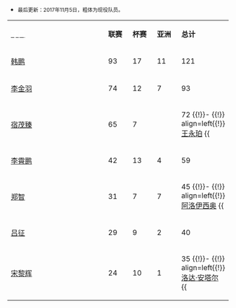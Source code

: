 * <span style="font-size:smaller;">最后更新：2017年11月5日，粗体为现役队员。</span>
{| class="wikitable" style="text-align: center;font-size: 100%"
|- bgcolor=#FF7300 style="color:white" 
| width=210|'''[[Template:山东鲁能泰山进球队员|<span style="color:#FFFFFF">球员</span>]]'''
| width=40|'''联赛'''
| width=40|'''杯赛'''
| width=40|'''亚洲'''
| width=40|'''总计'''
|-
| align=left| {{flagicon|CHN}} [[韩鹏]] || 93 || 17 || 11 || 121
|-
| align=left| {{flagicon|CHN}} [[李金羽]] || 74 || 12 || 7 || 93
|-
| align=left| {{flagicon|CHN}} [[宿茂臻]] || 65 || 7 ||  || 72
{{!}}-
{{!}} align=left{{!}} {{flagicon|CHN}} [[王永珀]] {{!!}} 50 {{!!}} 4 {{!!}} 8 {{!!}} 62
|-
| align=left| {{flagicon|CHN}} [[李霄鹏]] || 42 || 13 || 4 || 59
|-
| align=left| {{flagicon|CHN}} [[郑智]] || 31 || 7 || 7 || 45
{{!}}-
{{!}} align=left{{!}} {{flagicon|BRA}} [[阿洛伊西奥]] {{!!}} 33 {{!!}} 7 {{!!}} 1 {{!!}} 41
|-
| align=left| {{flagicon|CHN}} [[吕征]] || 29 || 9 || 2 || 40
|-
| align=left| {{flagicon|CHN}} [[宋黎辉]] || 24 || 10 || 1 || 35
{{!}}-
{{!}} align=left{{!}} {{flagicon|LIB}} [[洛达·安塔尔]] {{!!}} 34 {{!!}}  {{!!}}  {{!!}} 34
{{#if:{{{1|}}}||
{{!}}-
{{!}} align=left{{!}} {{flagicon|BRA}} '''[[迭戈·塔尔德利]] {{!!}} 24 {{!!}} 1 {{!!}} 6 {{!!}} 31
{{!}}-
{{!}} align=left{{!}} {{flagicon|UKR}} [[谢尔盖·纳格尼亚克]] {{!!}} 18 {{!!}} 10 {{!!}} 1 {{!!}} 29
{{!}}-
{{!}} align=left{{!}} {{flagicon|PAR}} [[卡西亚诺·德瓦尔|卡西亚诺]] {{!!}} 21 {{!!}} 5 {{!!}} 2 {{!!}} 28
{{!}}-
{{!}} align=left{{!}} {{flagicon|BRA}} [[瓦格纳·勒夫]] {{!!}} 19 {{!!}} 4 {{!!}} 5 {{!!}} 28
{{!}}-
{{!}} align=left{{!}} {{flagicon|CHN}} [[舒畅 (足球运动员)|舒畅]] {{!!}} 20 {{!!}} 4 {{!!}} 3 {{!!}} 27
{{!}}-
{{!}} align=left{{!}} {{flagicon|CHN}} '''[[周海滨]] {{!!}} 23 {{!!}} 1 {{!!}} 3 {{!!}} 27
{{!}}-
{{!}} align=left{{!}} {{flagicon|CHN}} [[杨旭]] {{!!}} 14 {{!!}} 2 {{!!}} 10 {{!!}} 26
{{!}}-
{{!}} align=left{{!}} {{flagicon|CHN}} [[唐晓程]] {{!!}} 16 {{!!}} 9 {{!!}}  {{!!}} 25
{{!}}-
{{!}} align=left{{!}} {{flagicon|SRB}} [[亚历山大·日夫科维奇]] {{!!}} 17 {{!!}} 1 {{!!}} 3 {{!!}} 21
{{!}}-
{{!}} align=left{{!}} {{flagicon|ARG}} [[沃尔特·蒙蒂略]] {{!!}} 14 {{!!}} 1 {{!!}} 6 {{!!}} 21
{{!}}-
{{!}} align=left{{!}} {{flagicon|CHN}} [[宋毓明]] {{!!}} 11 {{!!}} 7 {{!!}} 1 {{!!}} 19
{{!}}-
{{!}} align=left{{!}} {{flagicon|CHN}} '''[[刘彬彬]] {{!!}} 14 {{!!}} 3 {{!!}} 1 {{!!}} 18
{{!}}-
{{!}} align=left{{!}} {{flagicon|FRA}} [[尼古拉斯·韦德克]] {{!!}} 9 {{!!}} 7 {{!!}}  {{!!}} 16
{{!}}-
{{!}} align=left{{!}} {{flagicon|BRA}} [[儒尼奥尔·乌索]] {{!!}} 13 {{!!}} 1 {{!!}} 2 {{!!}} 16
{{!}}-
{{!}} align=left{{!}} {{flagicon|SEN}} '''[[帕皮斯·西塞]] {{!!}} 16 {{!!}}  {{!!}}  {{!!}} 16
{{!}}-
{{!}} align=left{{!}} {{flagicon|CHN}} [[邢锐]] {{!!}} 15 {{!!}}  {{!!}}  {{!!}} 15
{{!}}-
{{!}} align=left{{!}} {{flagicon|ROM}} [[丹尼尔·丹丘内斯库]] {{!!}} 10 {{!!}} 3 {{!!}} 2 {{!!}} 15
{{!}}-
{{!}} align=left{{!}} {{flagicon|BRA}} [[巴力斯塔]] {{!!}} 11 {{!!}} 3 {{!!}}  {{!!}} 14
{{!}}-
{{!}} align=left{{!}} {{flagicon|CHN}} [[李明 (1975年)|李明]] {{!!}} 8 {{!!}} 5 {{!!}} 1 {{!!}} 14
{{!}}-
{{!}} align=left{{!}} {{flagicon|BRA}} [[奥比纳]] {{!!}} 12 {{!!}}  {{!!}} 2 {{!!}} 14
{{!}}-
{{!}} align=left{{!}} {{flagicon|CHN}} [[邵延杰]] {{!!}} 10 {{!!}} 2 {{!!}} 1 {{!!}} 13
{{!}}-
{{!}} align=left{{!}} {{flagicon|BRA}} [[吉尔伯托·马塞纳]] {{!!}} 13 {{!!}}  {{!!}}  {{!!}} 13
{{!}}-
{{!}} align=left{{!}} {{flagicon|CHN}} [[崔鹏 (足球运动员)|崔鹏]] {{!!}} 10 {{!!}} 1 {{!!}} 1 {{!!}} 12
{{!}}-
{{!}} align=left{{!}} {{flagicon|ITA}} '''[[格拉齐亚诺·佩莱]] {{!!}} 12 {{!!}}  {{!!}}  {{!!}} 12
{{!}}-
{{!}} align=left{{!}} {{flagicon|CHN}} [[高尧]] {{!!}} 5 {{!!}} 5 {{!!}} 1 {{!!}} 11
{{!}}-
{{!}} align=left{{!}} {{flagicon|SRB}} [[米利安·马达科维奇]] {{!!}} 8 {{!!}}  {{!!}} 3 {{!!}} 11
{{!}}-
{{!}} align=left{{!}} {{flagicon|CHN}} [[王超 (1975年)|王超]] {{!!}} 2 {{!!}} 8 {{!!}}  {{!!}} 10
{{!}}-
{{!}} align=left{{!}} {{flagicon|RUS}} [[谢尔盖·基里亚科夫]] {{!!}} 8 {{!!}} 2 {{!!}}  {{!!}} 10
{{!}}-
{{!}} align=left{{!}} {{flagicon|CHN}} [[张文钊]] {{!!}} 5 {{!!}} 4 {{!!}}  {{!!}} 9
{{!}}-
{{!}} align=left{{!}} {{flagicon|CHN}} '''[[李微]] {{!!}} 6 {{!!}} 1 {{!!}} 2 {{!!}} 9
{{!}}-
{{!}} align=left{{!}} {{flagicon|CHN}} [[邓卓翔]] {{!!}} 7 {{!!}}  {{!!}} 1 {{!!}} 8
{{!}}-
{{!}} align=left{{!}} {{flagicon|CHN}} '''[[郑铮]] {{!!}} 7 {{!!}}  {{!!}} 1 {{!!}} 8
{{!}}-
{{!}} align=left{{!}} {{flagicon|CHN}} '''[[吴兴涵]] {{!!}} 8 {{!!}}  {{!!}}  {{!!}} 8
{{!}}-
{{!}} align=left{{!}} {{flagicon|CHN}} '''[[蒿俊闵]] {{!!}} 6 {{!!}} 1 {{!!}} 1 {{!!}} 8
{{!}}-
{{!}} align=left{{!}} {{flagicon|CHN}} [[邓乐军]] {{!!}} 7 {{!!}}  {{!!}}  {{!!}} 7
{{!}}-
{{!}} align=left{{!}} {{flagicon|GHA}} [[尼伊·兰普提]] {{!!}} 7 {{!!}}  {{!!}}  {{!!}} 7
{{!}}-
{{!}} align=left{{!}} {{flagicon|ARG}} [[阿尔弗雷多·莫雷诺]] {{!!}} 6 {{!!}} 1 {{!!}}  {{!!}} 7
{{!}}-
{{!}} align=left{{!}} {{flagicon|CHN}} [[杜威 (足球运动员)|杜威]] {{!!}} 6 {{!!}}  {{!!}} 1 {{!!}} 7
{{!}}-
{{!}} align=left{{!}} {{flagicon|BUL}} [[普里德拉格·巴辛]] {{!!}} 5 {{!!}} 1 {{!!}}  {{!!}} 6
{{!}}-
{{!}} align=left{{!}} {{flagicon|CHN}} [[刘金东]] {{!!}} 4 {{!!}} 2 {{!!}}  {{!!}} 6
{{!}}-
{{!}} align=left{{!}} {{flagicon|BIH}} [[阿米尔·奥斯马诺维奇]] {{!!}} 2 {{!!}} 4 {{!!}}  {{!!}} 6
{{!}}-
{{!}} align=left{{!}} {{flagicon|VEN}} [[亚历杭德罗·西切罗]] {{!!}} 5 {{!!}}  {{!!}} 1 {{!!}} 6
{{!}}-
{{!}} align=left{{!}} {{flagicon|HON}} [[胡里奥·塞萨尔·德莱昂|胡里奥·德莱昂]] {{!!}} 5 {{!!}}  {{!!}}  {{!!}} 5
{{!}}-
{{!}} align=left{{!}} {{flagicon|CHN}} [[冷波]] {{!!}} 4 {{!!}}  {{!!}}  {{!!}} 4
{{!}}-
{{!}} align=left{{!}} {{flagicon|GHA}} [[查尔斯·维特尔]] {{!!}} 2 {{!!}}  {{!!}} 2 {{!!}} 4
{{!}}-
{{!}} align=left{{!}} {{flagicon|URU}} [[路易斯·罗梅罗]] {{!!}} 1 {{!!}} 3 {{!!}}  {{!!}} 4
{{!}}-
{{!}} align=left{{!}} {{flagicon|MNE}} [[伊格尔·格鲁塞维奇]] {{!!}} 1 {{!!}} 3 {{!!}}  {{!!}} 4
{{!}}-
{{!}} align=left{{!}} {{flagicon|CHN}} [[汪强]] {{!!}} 3 {{!!}} 1 {{!!}}  {{!!}} 4
{{!}}-
{{!}} align=left{{!}} {{flagicon|CHN}} '''[[张驰]] {{!!}} 3 {{!!}} 1 {{!!}}  {{!!}} 4
{{!}}-
{{!}} align=left{{!}} {{flagicon|CHN}} '''[[金敬道]] {{!!}} 3 {{!!}} 1 {{!!}}  {{!!}} 4
{{!}}-
{{!}} align=left{{!}} {{flagicon|CHN}} [[王东宁 (足球运动员)|王东宁]] {{!!}} 3 {{!!}}  {{!!}}  {{!!}} 3
{{!}}-
{{!}} align=left{{!}} {{flagicon|CHN}} [[刘越]] {{!!}} 3 {{!!}}  {{!!}}  {{!!}} 3
{{!}}-
{{!}} align=left{{!}} {{flagicon|CHN}} [[徐锋]] {{!!}} 3 {{!!}}  {{!!}}  {{!!}} 3
{{!}}-
{{!}} align=left{{!}} {{flagicon|CHN}} [[邓程]] {{!!}} 3 {{!!}}  {{!!}}  {{!!}} 3
{{!}}-
{{!}} align=left{{!}} {{flagicon|CHN}} [[王晓龙 (1986年)|王晓龙]] {{!!}} 2 {{!!}}  {{!!}} 1 {{!!}} 3
{{!}}-
{{!}} align=left{{!}} {{flagicon|CHN}} [[孙晓东]] {{!!}} 2 {{!!}} 1 {{!!}}  {{!!}} 3
{{!}}-
{{!}} align=left{{!}} {{flagicon|NED}} [[弗雷德·本森]] {{!!}} 2 {{!!}}  {{!!}} 1 {{!!}} 3
{{!}}-
{{!}} align=left{{!}} {{flagicon|PAR}} [[何塞·奥迪戈萨]] {{!!}} 2 {{!!}} 1 {{!!}}  {{!!}} 3
{{!}}-
{{!}} align=left{{!}} {{flagicon|ROM}} [[马利乌斯·尼库莱]] {{!!}} 2 {{!!}} 1 {{!!}}  {{!!}} 3
{{!}}-
{{!}} align=left{{!}} {{flagicon|AUS}} [[瑞恩·麦克格文]] {{!!}} 2 {{!!}} 1 {{!!}}  {{!!}} 3
{{!}}-
{{!}} align=left{{!}} {{flagicon|CHN}} [[赵明剑]] {{!!}} 1 {{!!}} 1 {{!!}} 1 {{!!}} 3
{{!}}-
{{!}} align=left{{!}} {{flagicon|BRA}} '''[[尤西雷]] {{!!}} 1 {{!!}}  {{!!}} 2 {{!!}} 3
{{!}}-
{{!}} align=left{{!}} {{flagicon|CHN}} '''[[戴琳]] {{!!}} 3 {{!!}}  {{!!}}  {{!!}} 3
{{!}}-
{{!}} align=left{{!}} {{flagicon|CHN}} '''[[李松益]] {{!!}} 1 {{!!}} 2 {{!!}}  {{!!}} 3
{{!}}-
{{!}} align=left{{!}} {{flagicon|BRA}} '''[[卡洛斯·吉尔伯托·纳西门托·席尔瓦|吉尔]] {{!!}} 3 {{!!}}  {{!!}}  {{!!}} 3
{{!}}-
{{!}} align=left{{!}} {{flagicon|CHN}} [[于远伟]] {{!!}} 1 {{!!}} 1 {{!!}}  {{!!}} 2
{{!}}-
{{!}} align=left{{!}} {{flagicon|CHN}} [[李斌]] {{!!}} 2 {{!!}}  {{!!}}  {{!!}} 2
{{!}}-
{{!}} align=left{{!}} {{flagicon|CHN}} [[矫喆]] {{!!}} 2 {{!!}}  {{!!}}  {{!!}} 2
{{!}}-
{{!}} align=left{{!}} {{flagicon|CHN}} [[察可军]] {{!!}} 1 {{!!}} 1 {{!!}}  {{!!}} 2
{{!}}-
{{!}} align=left{{!}} {{flagicon|BRA}} [[法比亚诺·席尔瓦|法比亚诺]] {{!!}} 2 {{!!}}  {{!!}}  {{!!}} 2
{{!}}-
{{!}} align=left{{!}} {{flagicon|MOZ}} [[西芒·梅特·儒尼奥尔|西芒]]  {{!!}} 1 {{!!}} 2 {{!!}} {{!!}} 2
{{!}}-
{{!}} align=left{{!}} {{flagicon|CHN}} [[高迪]] {{!!}} 1 {{!!}}  {{!!}} 1 {{!!}} 2
{{!}}-
{{!}} align=left{{!}} {{flagicon|ARG}} [[莱昂纳多·皮斯库利奇]] {{!!}} 1 {{!!}} 1 {{!!}}  {{!!}} 2
{{!}}-
{{!}} align=left{{!}} {{flagicon|CHN}} '''[[王彤]] {{!!}} 1 {{!!}}  {{!!}} 1 {{!!}} 2
{{!}}-
{{!}} align=left{{!}} {{flagicon|CHN}} '''[[成源]] {{!!}}  {{!!}} 2 {{!!}}  {{!!}} 2
{{!}}-
{{!}} align=left{{!}} {{flagicon|CHN}} [[林学斌]] {{!!}} 1 {{!!}}  {{!!}}  {{!!}} 1
{{!}}-
{{!}} align=left{{!}} {{flagicon|CHN}} [[冯建国]] {{!!}} 1 {{!!}}  {{!!}}  {{!!}} 1
{{!}}-
{{!}} align=left{{!}} {{flagicon|CHN}} [[李波]] {{!!}}  {{!!}} 1 {{!!}}  {{!!}} 1
{{!}}-
{{!}} align=left{{!}} {{flagicon|CHN}} [[王凯]] {{!!}} 1 {{!!}}  {{!!}}  {{!!}} 1
{{!}}-
{{!}} align=left{{!}} {{flagicon|BRA}} 卡洛斯 {{!!}} 1 {{!!}}  {{!!}}  {{!!}} 1
{{!}}-
{{!}} align=left{{!}} {{flagicon|BRA}} [[路易吉尼奥·维埃拉|路易斯]] {{!!}}  {{!!}} 1 {{!!}}  {{!!}} 1
{{!}}-
{{!}} align=left{{!}} {{flagicon|CHN}} [[郝伟]] {{!!}} 1 {{!!}}  {{!!}}  {{!!}} 1
{{!}}-
{{!}} align=left{{!}} {{flagicon|CHN}} [[姜勇]] {{!!}} 1 {{!!}}  {{!!}}  {{!!}} 1
{{!}}-
{{!}} align=left{{!}} {{flagicon|CHN}} [[范学伟]] {{!!}} 1 {{!!}}  {{!!}}  {{!!}} 1
{{!}}-
{{!}} align=left{{!}} {{flagicon|BLR}} [[艾里克·亚金莫维奇]] {{!!}} 1 {{!!}}  {{!!}}  {{!!}} 1
{{!}}-
{{!}} align=left{{!}} {{flagicon|SRB}} [[佐兰·坎帕拉]] {{!!}} 1 {{!!}}  {{!!}}  {{!!}} 1
{{!}}-
{{!}} align=left{{!}} {{flagicon|SRB}} [[达科·阿尼奇]] {{!!}}  {{!!}} 1 {{!!}}  {{!!}} 1
{{!}}-
{{!}} align=left{{!}} {{flagicon|CHN}} [[孟垚]] {{!!}}  {{!!}} 1 {{!!}}  {{!!}} 1
{{!}}-
{{!}} align=left{{!}} {{flagicon|CHN}} [[刘钊]] {{!!}}  {{!!}}  {{!!}} 1 {{!!}} 1
{{!}}-
{{!}} align=left{{!}} {{flagicon|BRA}} [[卢西亚诺·拉蒂尼奥|卢西亚诺]] {{!!}} 1 {{!!}}  {{!!}}  {{!!}} 1
{{!}}-
{{!}} align=left{{!}} {{flagicon|BRA}} [[桑德罗·卡尔多索·多斯·桑托斯|桑德罗]] {{!!}} 1 {{!!}}  {{!!}}  {{!!}} 1
{{!}}-
{{!}} align=left{{!}} {{flagicon|FRA}} [[米歇尔·莫西]] {{!!}} 1 {{!!}}  {{!!}}  {{!!}} 1
{{!}}-
{{!}} align=left{{!}} {{flagicon|CRO}} [[卡洛斯·桑托斯·德·赫苏斯|卡洛斯·桑托斯]] {{!!}} 1 {{!!}}  {{!!}}  {{!!}} 1
{{!}}-
{{!}} align=left{{!}} {{flagicon|BRA}} [[雷纳托·席尔瓦]] {{!!}}  {{!!}}  {{!!}} 1 {{!!}} 1
{{!}}-
{{!}} align=left{{!}} {{flagicon|CHN}} [[木热合买提江]] {{!!}}  {{!!}}  {{!!}} 1 {{!!}} 1
{{!}}-
{{!}} align=left{{!}} {{flagicon|CHN}} [[杨晨 (1991年)|杨晨]] {{!!}}  {{!!}} 1 {{!!}}  {{!!}} 1
{{!}}-
{{!}} align=left{{!}} {{flagicon|CHN}} [[王刚 (足球运动员)|王刚]] {{!!}}  {{!!}} 1 {{!!}}  {{!!}} 1
{{!}}-
{{!}} align=left{{!}} {{flagicon|CHN}} '''[[崔巍]] {{!!}}  {{!!}} 1 {{!!}}  {{!!}} 1
{{!}}-
{{!}} ''[[乌龙球]]'' {{!!}} 9 {{!!}}  {{!!}} 1 {{!!}} 10
}}
|}


<noinclude>
[[Category:山东鲁能泰山| ]]
</noinclude>